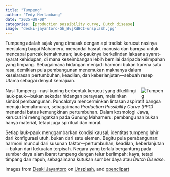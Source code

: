 ```yaml
---
title: "Tumpeng"
author: "Tedy Herlambang"
date: "2025-09-08"
categories: [production possibility curve, Dutch disease]
image: "deski-jayantoro-Gh_BvjXdBCI-unsplash.jpg"
---
```


Tumpeng adalah sajak yang dimasak dengan api tradisi: kerucut nasinya menjulang bagai Mahameru, menandai hasrat manusia dan bangsa untuk mencapai puncak kemakmuran; lauk-pauknya berkelindan laksana syarat-syarat kehidupan, di mana keseimbangan lebih bernilai daripada kelimpahan yang timpang. Sebagaimana hidangan menjadi harmoni bukan karena satu rasa, demikian pula pembangunan menemukan maknanya dalam keselarasan pertumbuhan, keadilan, dan keberlanjutan—sebuah resep Utama sebagai denyut kemajuan.

<img src="https://openclipart.org/download/288543/cone-shaped-yellow-rice-dish.svg" alt="Tumpeng" style="max-width:15%;min-width:40px;float:right;"/>

Nasi Tumpeng—nasi kuning berbentuk kerucut yang dikelilingi lauk-pauk—bukan sekadar hidangan perayaan, melainkan simbol pembangunan. Puncaknya mencerminkan lintasan aspiratif bangsa menuju kemakmuran, sebagaimana *Production Possibility Curve (PPC)* menandai batas kemungkinan pertumbuhan. Dalam kosmologi Jawa, kerucut ini mengingatkan pada Gunung Mahameru: pembangunan bukan hanya material, tetapi juga spiritual dan moral.

Setiap lauk-pauk menggambarkan kondisi kausal; identitas tumpeng lahir dari konfigurasi utuh, bukan dari satu elemen. Begitu pula pembangunan: harmoni muncul dari susunan faktor—pertumbuhan, keadilan, keberlanjutan—bukan dari kekuatan terpisah. Negara yang terlalu bergantung pada sumber daya alam ibarat tumpeng dengan telur berlimpah: kaya, tetapi timpang dan rapuh, sebagaimana kutukan sumber daya atau *Dutch Disease*.


Images from [Deski Jayantoro](https://unsplash.com/@deskijayantoro) on [Unsplash](https://unsplash.com/), and [openclipart](https://openclipart.org/)
